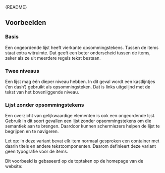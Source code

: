 
<Meta of={UnorderedListStories} />

<Markdown>{README}</Markdown>

## Voorbeelden

### Basis

Een ongeordende lijst heeft vierkante opsommingstekens.
Tussen de items staat extra witruimte.
Dat geeft een beter onderscheid tussen de items, zeker als ze uit meerdere regels tekst bestaan.

<Canvas of={UnorderedListStories.Basis} />

### Twee niveaus

Een lijst mag één dieper niveau hebben.
In dit geval wordt een kastlijntjes (‘en dash’) gebruikt als opsommingsteken.
Dat is links uitgelijnd met de tekst van het bovenliggende niveau.

<Canvas of={UnorderedListStories.TweeNiveaus} />

### Lijst zonder opsommingstekens

Een overzicht van gelijkwaardige elementen is ook een ongeordende lijst.
Gebruik in dit soort gevallen een lijst zonder opsommingstekens om die semantiek aan te brengen.
Daardoor kunnen schermlezers helpen de lijst te begrijpen en te navigeren.

Let op: in deze variant bevat elk item normaal gesproken een container met daarin titels en andere tekstcomponenten.
Daarom definieert deze variant geen typografie voor de items.

Dit voorbeeld is gebaseerd op de toptaken op de homepage van de website:

<Canvas of={UnorderedListStories.ZonderOpsommingstekens} />
